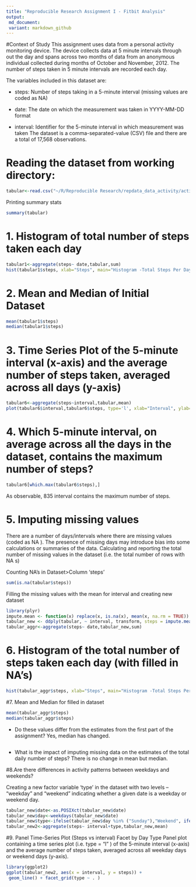 ```yaml
---
title: "Reproducible Research Assignment I - Fitbit Analysis"
output: 
 md_document:
 variant: markdown_github
---
```



#Context of Study
This assignment uses data from a personal activity monitoring device. The device collects data at 5 minute intervals through out the day and  spans across two months of data from an anonymous individual collected during  months of October and November, 2012. The number of steps taken in 5 minute intervals are recorded each day.

The variables included in this dataset are:

-	steps: Number of steps taking in a 5-minute interval (missing values are coded as NA)

-	date: The date on which the measurement was taken in YYYY-MM-DD format

-	interval: Identifier for the 5-minute interval in which measurement was taken
The dataset is a comma-separated-value (CSV) file and there are a total of 17,568 observations.


# Reading the dataset from working directory:

```r
tabular<-read.csv("~/R/Reproducible Research/repdata_data_activity/activity.csv",header=TRUE)
```

Printing summary stats
```r
summary(tabular)
```


# 1. Histogram of total number of steps taken each day

```r
tabular1<-aggregate(steps~ date,tabular,sum)
hist(tabular1$steps, xlab="Steps", main="Histogram -Total Steps Per Day", breaks=30, col="blue")
```

# 2. Mean and Median of Initial Dataset

```r
mean(tabular1$steps)
median(tabular1$steps)
```


# 3. Time Series Plot of the 5-minute interval (x-axis) and the average number of steps taken, averaged across all days (y-axis)

```r
tabular6<-aggregate(steps~interval,tabular,mean)
plot(tabular6$interval,tabular6$steps, type='l', xlab="Interval", ylab="Steps")
```


# 4. Which 5-minute interval, on average across all the days in the dataset, contains the maximum number of steps?
```r
tabular6[which.max(tabular6$steps),]

```
As observable, 835 interval contains the maximum number of steps.

# 5. Imputing missing values
There are a number of days/intervals where there are missing values (coded as  NA ). The presence of missing days may introduce bias into some calculations or summaries of the data. Calculating and reporting the total number of missing values in the dataset (i.e. the total number of rows with  NA s)

Counting NA's in Dataset>Column 'steps'
```r
sum(is.na(tabular$steps))

```

Filling the missing values with the mean for interval and creating new dataset

```r
library(plyr)
impute.mean <- function(x) replace(x, is.na(x), mean(x, na.rm = TRUE))
tabular_new <- ddply(tabular, ~ interval, transform, steps = impute.mean(steps))
tabular_aggr<-aggregate(steps~ date,tabular_new,sum)

```

# 6. Histogram of the total number of steps taken each day (with filled in NA's)

```r
hist(tabular_aggr$steps, xlab="Steps", main="Histogram -Total Steps Per Day", breaks=30,col="blue")
```

#7. Mean and Median for filled in dataset
```r
mean(tabular_aggr$steps)
median(tabular_aggr$steps)
```

- Do these values differ from the estimates from the first part of the assignment? 
Yes, median has changed.
```r

```


- What is the impact of imputing missing data on the estimates of the total daily number of steps?
There is no change in mean but median.


#8.Are there differences in activity patterns between weekdays and weekends?

Creating a new factor variable 'type' in the dataset with two levels -- "weekday" and "weekend" indicating whether a given date is a weekday or weekend day.

```r
tabular_new$date<-as.POSIXct(tabular_new$date)
tabular_new$day<-weekdays(tabular_new$date)
tabular_new$type<-ifelse(tabular_new$day %in% ("Sunday"),"Weekend", ifelse(tabular_new$day %in% ("Saturday"),"Weekend","Weekday"))
tabular_new2<-aggregate(steps~ interval+type,tabular_new,mean)
```

#9. Panel Time-Series Plot (Steps vs interval) Facet by Day Type
Panel plot containing a time series plot (i.e.  type = "l" ) of the 5-minute interval (x-axis) and the average number of steps taken, averaged across all weekday days or weekend days (y-axis). 
```r
library(ggplot2)
ggplot(tabular_new2, aes(x = interval, y = steps)) +
 geom_line() + facet_grid(type ~ . )

```
